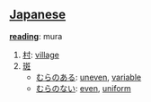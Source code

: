 == [[Japanese]] ==                                          

'''[[reading]]''': mura

# [[村]]: [[village]]
# [[斑]]
#*[[むらのある]]: [[uneven]], [[variable]]
#*[[むらのない]]: [[even]], [[uniform]]